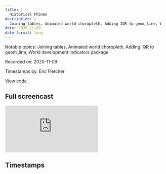 ```yaml
---
title: |
  Historical Phones
description: |
  Joining tables, Animated world choropleth, Adding IQR to geom_line, World development indicators package
date: 2020-11-09
date-format: long
---
```


Notable topics: Joining tables, Animated world choropleth, Adding IQR to geom_line, World development indicators package

Recorded on: 2020-11-09

Timestamps by: Eric Fletcher

[View code](https://github.com/dgrtwo/data-screencasts/blob/master/2020_11_10_phone_history.Rmd)

## Full screencast

<iframe class="video" src="https://www.youtube.com/embed/pJPqAIb8MKA" title="YouTube video player" frameborder="0" allow="accelerometer; autoplay; clipboard-write; encrypted-media; gyroscope; picture-in-picture" allowfullscreen></iframe>

## Timestamps

<script id="timestamps" type="application-json">[{"timestamp_with_hours":"0:2:15","description":"Use `bind_rows` from the `dplyr` package to combine the two data sets.","functions":"bind_rows","packages":"dplyr","timestamp_sec":135},{"timestamp_with_hours":"0:7:30","description":"Use `group = interaction(type, country)` within `ggplot` `aes()` to set the interaction `type` with every single `country` on one plot.","functions":"ggplot | group","packages":"ggplot2","timestamp_sec":450},{"timestamp_with_hours":"0:9:30","description":"Use `semi_join` from the `dplyr` package to join rows from `phones` with a match in `country_sizes`.","functions":"semi_join | top_n","packages":"dplyr","timestamp_sec":570},{"timestamp_with_hours":"0:14:00","description":"Use `quantile` from the `stats` package within `summarize` to show the 25th, and 75th quantiles (interquartile range) on the plot.","functions":"quantile | geom_ribbon","packages":"stats | ggplot2","timestamp_sec":840},{"timestamp_with_hours":"0:17:50","description":"Import the `wdi` package (World Development Indicators from the World Bank) with `extra = TRUE` in order to get the `iso3c` code and `income` level for each country.","functions":"WDI | select","packages":"WDI | dplyr","timestamp_sec":1070},{"timestamp_with_hours":"0:19:45","description":"Use `inner_join` from the `dplyr` package to join the `WDI` data with the `phones` data.","functions":"inner_join","packages":"dplyr","timestamp_sec":1185},{"timestamp_with_hours":"0:20:35","description":"Use `fct_relevel` from the `forcats` package to reorder `income` factor levels in ascending order.","functions":"fct_relevel","packages":"forcats","timestamp_sec":1235},{"timestamp_with_hours":"0:21:05","description":"Create an `anonymous function` using `.` (dot).","functions":".","timestamp_sec":1265},{"timestamp_with_hours":"0:29:30","description":"Use `inner_join` from the `dplyr` package to join the `mobile` data and `landline` data together with a `geom_abline` to see how different the total populations are between the two datasets.","functions":"inner_join | geom_abline","packages":"dplyr | ggplot2","timestamp_sec":1770},{"timestamp_with_hours":"0:31:00","description":"Use `geom_hline` to add a refrence line to the plot shwoing when each country crossed the 50 per 100 subscription mark.","functions":"geom_hline","packages":"ggplot2","timestamp_sec":1860},{"timestamp_with_hours":"0:35:20","description":"Use `summarize` from the `dplyr` package with `min(year([Mobile >= 50]))` to find the year in which each country crossed the 50 per 100 subscription mark.","functions":"summarize | min","packages":"dplyr","timestamp_sec":2120},{"timestamp_with_hours":"0:35:20","description":"Use `summarize` from the `dplyr` package with `max(Mobile)` to find the peak number of mobile subscriptions per country.","functions":"summarize | max","packages":"dplyr","timestamp_sec":2120},{"timestamp_with_hours":"0:35:20","description":"Use `na_if` from the `dplyr` package within `summarize` to change `Inf` to `NA`.","functions":"na_if | summarize","packages":"dplyr","timestamp_sec":2120},{"timestamp_with_hours":"0:38:20","description":"Using the `WDIsearch` function to search the `WDI` package for proper GDP per capita indicator. Ended up using the `NY.GDP.PCAP.PP.KD` indicator.","functions":"WDIsearch","packages":"WDI","timestamp_sec":2300},{"timestamp_with_hours":"0:39:05","description":"Adding the `GDP` data from the `WDI` package to the `country_incomes` table.","functions":"WDI | select","packages":"WDI | dplyr","timestamp_sec":2345},{"timestamp_with_hours":"0:39:52","description":"Using the `inner_join` function from the `dplyr` package to join the `phones` table with the `country_incomes` table pulling in the `gdp_per_capita` variable.","functions":"inner_join","packages":"dplyr","timestamp_sec":2392},{"timestamp_with_hours":"0:42:25","description":"Using the `WDIsearch` function to search the `WDI` package for proper population indicator. Ended up using the `SP.POP.TOTL` indicator.","functions":"WDIsearch","packages":"WDI","timestamp_sec":2545},{"timestamp_with_hours":"0:50:00","description":"Create an animated choropleth world map with `fill = subscriptions`.","functions":"map_data | iso3166 | regex_left_join | left_join | transition_manual","packages":"maps | ggplot2 | fuzzyjoin | gganimate","timestamp_sec":3000},{"timestamp_with_hours":"1:00:00","description":"Summary of screencast","timestamp_sec":3600}]</script>
